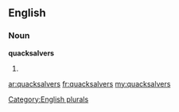 ==English==

===Noun===
'''quacksalvers'''

# {{plural of|[[quacksalver]]}}

[[Category:English plurals]]

[[ar:quacksalvers]]
[[fr:quacksalvers]]
[[my:quacksalvers]]